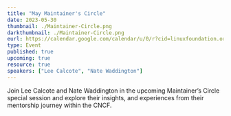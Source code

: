 ```yaml
---
title: "May Maintainer's Circle"
date: 2023-05-30
thumbnail: ./Maintainer-Circle.png
darkthumbnail: ./Maintainer-Circle.png
eurl: https://calendar.google.com/calendar/u/0/r?cid=linuxfoundation.org_o5avjlvt2cae9bq7a95emc4740@group.calendar.google.com
type: Event
published: true
upcoming: true
resource: true
speakers: ["Lee Calcote", "Nate Waddington"]
---
```


Join Lee Calcote and Nate Waddington in the upcoming Maintainer’s Circle special session and explore their insights, and experiences from their mentorship journey within the CNCF.